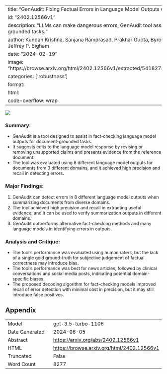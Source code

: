 
---
title: "GenAudit: Fixing Factual Errors in Language Model Outputs with Evidence"
id: "2402.12566v1"
description: "LLMs can make dangerous errors; GenAudit tool assists fact-checking for document-grounded tasks."
author: Kundan Krishna, Sanjana Ramprasad, Prakhar Gupta, Byron C. Wallace, Zachary C. Lipton, Jeffrey P. Bigham
date: "2024-02-19"
image: "https://browse.arxiv.org/html/2402.12566v1/extracted/5418278/figures/genaudit_fig1_attempt3.png"
categories: ['robustness']
format:
  html:
    code-overflow: wrap
---

![](https://browse.arxiv.org/html/2402.12566v1/extracted/5418278/figures/genaudit_fig1_attempt3.png)

### Summary:
- GenAudit is a tool designed to assist in fact-checking language model outputs for document-grounded tasks.
- It suggests edits to the language model response by revising or removing unsupported claims and presents evidence from the reference document.
- The tool was evaluated using 8 different language model outputs for documents from 3 different domains, and it achieved high precision and recall in detecting errors.

### Major Findings:
1. GenAudit can detect errors in 8 different language model outputs when summarizing documents from diverse domains.
2. The tool achieved high precision and recall in extracting useful evidence, and it can be used to verify summarization outputs in different domains.
3. GenAudit outperforms alternative fact-checking methods and many language models in identifying errors in outputs.

### Analysis and Critique:
- The tool's performance was evaluated using human raters, but the lack of a single gold ground-truth for subjective judgement of factual correctness may introduce bias.
- The tool's performance was best for news articles, followed by clinical conversations and social media posts, indicating potential domain-specific biases.
- The proposed decoding algorithm for fact-checking models improved recall of error detection with minimal cost in precision, but it may still introduce false positives.

## Appendix

|          |          |
|----------|----------|
| Model     | gpt-3.5-turbo-1106       |
| Date Generated     | 2024-06-05       |
| Abstract | [https://arxiv.org/abs/2402.12566v1](https://arxiv.org/abs/2402.12566v1)        |
| HTML     | [https://browse.arxiv.org/html/2402.12566v1](https://browse.arxiv.org/html/2402.12566v1)       |
| Truncated       | False       |
| Word Count       | 8277       |